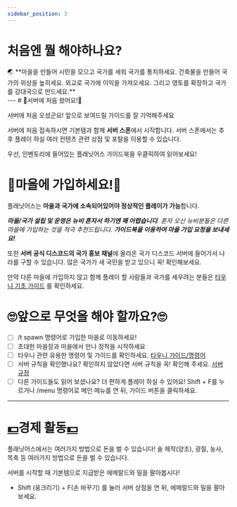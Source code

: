 ```yaml
---
sidebar_position: 3
---
```

# 처음엔 뭘 해야하나요?
<aside>
🌏 **마을을 만들어 시민을 모으고 국가를 세워 국가를 통치하세요.
건축물을 만들어 국가의 위상을 높히세요.
외교로 국가에 이익을 가져오세요.
그리고 영토를 확장하고 국가를 강대국으로 만드세요.**
</aside>
---
# 👋서버에 처음 왔어요!👋

서버에 처음 오셨군요! 앞으로 보여드릴 가이드를 잘 기억해주세요

서버에 처음 접속하시면 기본템과 함께 **서버 스폰**에서 시작합니다. 
서버 스폰에서는 추후 플레이 하실 여러 컨텐츠 관련 상점 및 포탈을 이용할 수 있습니다.

우선, 인벤토리에 들어있는 플래닛어스 가이드북을 우클릭하여 읽어보세요!
# 🐥마을에 가입하세요!🐥

플래닛어스는 **마을과 국가에 소속되어있어야 정상적인 플레이가 가능**합니다. 

***마을/국가 설립 및 운영은 뉴비 혼자서 하기엔 꽤 어렵습니다**. 혼자 오신 뉴비분들은 다른 마을에 가입하는 것을 적극 추천드립니다. **가이드북을 이용하여 마을 가입 요청을 보내세요!***

또한 **서버 공식 디스코드의 국가 홍보 채널**에 올라온 국가 디스코드 서버에 들어가서 나라를 구할 수 있습니다. 많은 국가가 새 국민을 받고 있으니 꼭! 확인해보세요.

만약 다른 마을에 가입하지 않고 함께 플레이 할 사람들과 국가를 세우려는 분들은
  [타우니 기초 가이드](https://www.notion.so/bb04ea2a5faa472a8d524dd46f8bf2b5?pvs=21) 를 확인하세요.

# 🙄앞으로 무엇을 해야 할까요?🙄

- [ ]  /t spawn 명령어로 가입한 마을로 이동하세요!
- [ ]  초대한 마을장과 마을에서 만나 정착을 시작하세요
- [ ]  타우니 관련 유용한 명령어 및 가이드를 확인하세요.
 [타우니 가이드/명령어](https://www.notion.so/58b2041b6511423d805c6dd432d84aa3?pvs=21)
- [ ]  서버 규칙을 확인했나요? 확인하지 않았다면 서버 규칙을 꼭! 확인해 주세요.
 [서버 규정](https://www.notion.so/5a81e13aa9784b60963d22265baac65c?pvs=21)
- [ ]  다른 가이드들도 읽어 보셨나요? 더 편하게 플레이 하실 수 있어요!
Shift + F를 누르거나 /menu 명령어로 메인 메뉴를 연 뒤, 가이드 버튼을 클릭하세요.

---

# **[💵](https://emojipedia.org/dollar-banknote/)**경제 활동**[💵](https://emojipedia.org/dollar-banknote/)**

플래닛어스에서는 여러가지 방법으로 돈을 벌 수 있습니다!
술 제작(양조), 광질, 농사, 목축 등 여러가지 방법으로 돈을 벌 수 있습니다.

서버를 시작할 때 기본템으로 지급받은 에메랄드와 밀을 팔아봅시다!

- Shift (웅크리기) + F(손 바꾸기) 를 눌러 서버 상점을 연 뒤, 에메랄드와 밀을 팔아보세요.
